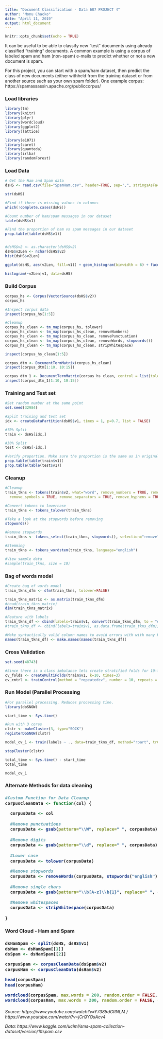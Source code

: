 ```yaml
---
title: "Document Classification - Data 607 PROJECT 4"
author: "Monu Chacko"
date: "April 11, 2019"
output: html_document
---
```


```r
knitr::opts_chunk$set(echo = TRUE)
```
It can be useful to be able to classify new "test" documents using already classified "training" documents.  A common example is using a corpus of labeled spam and ham (non-spam) e-mails to predict whether or not a new document is spam.  

For this project, you can start with a spam/ham dataset, then predict the class of new documents (either withheld from the training dataset or from another source such as your own spam folder).   One example corpus:  https://spamassassin.apache.org/publiccorpus/

<h3>Load libraries</h3>

```r
library(tm)
library(knitr)
library(plyr)
library(wordcloud)
library(ggplot2)
library(lattice)

library(e1071)
library(caret)
library(quanteda)
library(irlba)
library(randomForest)
```

<h3>Load Data</h3>

```r
# Get the Ham and Spam data
dsHS <- read.csv(file="SpamHam.csv", header=TRUE, sep=",", stringsAsFactors=FALSE)

str(dsHS)

#Find if there is missing values in columns
which(!complete.cases(dsHS))

#Count number of ham/spam messages in our dataset
table(dsHS$v1)

#Find the proportion of ham vs spam messages in our dataset
prop.table(table(dsHS$v1))


#dsHS$v2 <- as.character(dsHS$v2)
dsHS$v2Len <- nchar(dsHS$v2)
hist(dsHS$v2Len)

ggplot(dsHS, aes(v2Len, fill=v1)) + geom_histogram(binwidth = 6) + facet_wrap(~v1)

histogram(~v2Len|v1, data=dsHS)
```

<h3>Build Corpus</h3>

```r
corpus_hs <- Corpus(VectorSource(dsHS$v2))
corpus_hs

#Inspect corpus data
inspect(corpus_hs[1:5])

#Cleanup
corpus_hs_clean <- tm_map(corpus_hs, tolower)
corpus_hs_clean <- tm_map(corpus_hs_clean, removeNumbers)
corpus_hs_clean <- tm_map(corpus_hs_clean, removePunctuation)
corpus_hs_clean <- tm_map(corpus_hs_clean, removeWords, stopwords())
corpus_hs_clean <- tm_map(corpus_hs_clean, stripWhitespace)

inspect(corpus_hs_clean[1:5])

corpus_dtm <- DocumentTermMatrix(corpus_hs_clean)
inspect(corpus_dtm[1:10, 10:15])

corpus_dtm_1 <- DocumentTermMatrix(corpus_hs_clean, control = list(tolower=TRUE, removeNumbers=TRUE, stopwords=TRUE, removePunctuation=TRUE, stripWhitespace=TRUE ))
inspect(corpus_dtm_1[1:10, 10:15])

```


<h3>Training and Test set</h3>

```r

#Set random number at the same point
set.seed(32984)

#Split training and test set
idx <- createDataPartition(dsHS$v1, times = 1, p=0.7, list = FALSE)

#70% Split
train <- dsHS[idx,]

#30% Split
test <- dsHS[-idx,]

#Verify proportion. Make sure the proportion is the same as in original dataset.
prop.table(table(train$v1))
prop.table(table(test$v1))

```


<h3>Cleanup</h3>

```r

#Cleanup
train_tkns <- tokens(train$v2, what="word", remove_numbers = TRUE, remove_punct = TRUE,
  remove_symbols = TRUE, remove_separators = TRUE, remove_hyphens = TRUE)

#Convert tokens to lowercase
train_tkns <- tokens_tolower(train_tkns)

#Take a look at the stopwords before removing
stopwords()

#Remove stopwords
train_tkns <- tokens_select(train_tkns, stopwords(), selection="remove")

#Stemming
train_tkns <- tokens_wordstem(train_tkns, language="english")

#View sample data
#sample(train_tkns, size = 10)

```


<h3>Bag of words model</h3>

```r
#Create bag of words model
train_tkns_dfm <- dfm(train_tkns, tolower=FALSE)

train_tkns_matrix <- as.matrix(train_tkns_dfm)
#head(train_tkns_matrix)
dim(train_tkns_matrix)

#Feature with labels
train_tkns_df <- cbind(labels=train$v1, convert(train_tkns_dfm, to = "data.frame"))
#train_tkns_df <- cbind(labels=train$v1, as.data.frame(train_tkns_dfm))

#Make syntactically valid column names to avoid errors with with many R functions. Eg 4txt is not a valid name
names(train_tkns_df) <- make.names(names(train_tkns_df))

```


<h3>Cross Validation</h3>

```r

set.seed(48743)

#Since there is a class imbalance lets create stratified folds for 10-fold cross validation repeated 3 times. It creates 30 random stratified samples.
cv_folds <- createMultiFolds(train$v1, k=10, times=3)
cv_cntrl <- trainControl(method = "repeatedcv", number = 10, repeats = 3, index = cv_folds)
```


<h3>Run Model (Parallel Processing</h3>

```r

#For parallel processing. Reduces processing time.
library(doSNOW)

start_time <- Sys.time()

#Run with 3 cores
clstr <- makeCluster(3, type="SOCK")
registerDoSNOW(clstr)

model_cv_1 <- train(labels ~ ., data=train_tkns_df, method="rpart", trControl=cv_cntrl, tuneLength=7)

stopCluster(clstr)

total_time <- Sys.time() - start_time
total_time

model_cv_1
```


<h3>Alternate Methods for data cleaning<h3>

```r

#Custom Function for Data Cleanup
corpusCleanData <- function(col) {

  corpusData <- col
  
  #Remove punctuations
  corpusData <- gsub(pattern="\\W", replace=" ", corpusData)
  
  #Remove digits
  corpusData <- gsub(pattern="\\d", replace=" ", corpusData)
  
  #Lower case
  corpusData <- tolower(corpusData)

  #Remove stopwords
  corpusData <- removeWords(corpusData, stopwords("english"))
  
  #Remove single chars
  corpusData <- gsub(pattern="\\b[A-z]\\b{1}", replace=" ", corpusData)

  #Remove whitespaces
  corpusData <- stripWhitespace(corpusData)
  
}

```


<h3>Word Cloud - Ham and Spam<h3>

```r

dsHamSpam <- split(dsHS, dsHS$v1)
dsHam <- dsHamSpam[[1]] 
dsSpam <- dsHamSpam[[2]] 

corpusSpam <- corpusCleanData(dsSpam$v2)
corpusHam <- corpusCleanData(dsHam$v2)

head(corpusSpam)
head(corpusHam)

wordcloud(corpusSpam, max.words = 200, random.order = FALSE, col=rainbow(3))
wordcloud(corpusHam, max.words = 200, random.order = FALSE, col=rainbow(3))

```


<h6>
Source: 
https://www.youtube.com/watch?v=Y7385dGRNLM / https://www.youtube.com/watch?v=jCrQYOsAcv4

Data: 
https://www.kaggle.com/uciml/sms-spam-collection-dataset/version/1#spam.csv
</h6>